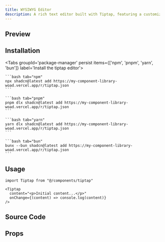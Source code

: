 ```yaml
---
title: WYSIWYG Editor
description: A rich text editor built with Tiptap, featuring a customizable toolbar, bubble menu, and code blocks with syntax highlighting
---
```



## Preview

<RegistryPreview>
    <div className="w-full max-w-xl">
        <Tiptap content="<h1>Welcome to Simple Editor</h1><p>This is a <strong>rich text editor</strong> with <em>many features</em>:</p><ul><li>Fixed toolbar menu</li><li>Bubble menu for selections</li><li>Code blocks with syntax highlighting</li><li>Text formatting and alignment</li></ul><p>Try selecting some text to see the bubble menu!</p>" />
    </div>
</RegistryPreview>

## Installation

<div className="w-full flex justify-end">
    <OpenInV0Button url="https://my-component-library-woad.vercel.app/r/tiptap.json" />
</div>

<Tabs groupId='package-manager' persist items={['npm', 'pnpm', 'yarn', 'bun']} label='Install the tiptap editor'>

    ```bash tab="npm"
    npx shadcn@latest add https://my-component-library-woad.vercel.app/r/tiptap.json
    ```

    ```bash tab="pnpm"
    pnpm dlx shadcn@latest add https://my-component-library-woad.vercel.app/r/tiptap.json
    ```

    ```bash tab="yarn"
    yarn dlx shadcn@latest add https://my-component-library-woad.vercel.app/r/tiptap.json
    ```

    ```bash tab="bun"
    bunx --bun shadcn@latest add https://my-component-library-woad.vercel.app/r/tiptap.json
    ```
</Tabs>

## Usage

```tsx
import Tiptap from "@/components/tiptap"
```

```tsx
<Tiptap 
  content="<p>Initial content...</p>"
  onChange={(content) => console.log(content)}
/>
```

## Source Code

<RegistryExplorer 
  componentName="tiptap" 
  defaultSelectedFile="registry/tiptap/components/tiptap.tsx" 
/>

## Props

<AutoTypeTable path="./registry/tiptap/components/tiptap.tsx" name="TiptapProps" />



